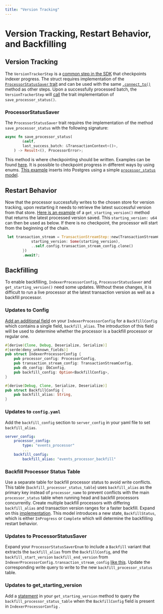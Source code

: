 ```yaml
---
title: "Version Tracking"
---
```


# Version Tracking, Restart Behavior, and Backfilling

## Version Tracking
The `VersionTrackerStep` is a [common step in the SDK](https://github.com/aptos-labs/aptos-indexer-processor-sdk/blob/main/aptos-indexer-processors-sdk/sdk/src/common_steps/version_tracker_step.rs#L29C12-L29C30) that checkpoints indexer progress. The struct requires implementation of the [`ProcessorStatusSaver` trait](https://github.com/aptos-labs/aptos-indexer-processor-sdk/blob/main/aptos-indexer-processors-sdk/sdk/src/common_steps/version_tracker_step.rs#L16) and can be used with the same [`.connect_to()`](https://github.com/aptos-labs/aptos-indexer-processors/blob/main/rust/sdk-processor/src/processors/events_processor.rs#L117) method as other steps.  Upon a successfully processed batch, the `VersionTrackerStep` will [call](https://github.com/aptos-labs/aptos-indexer-processor-sdk/blob/main/aptos-indexer-processors-sdk/sdk/src/common_steps/version_tracker_step.rs#L57) the trait implementation of `save_processor_status()`.

### ProcessorStatusSaver
The `ProcessorStatusSaver` trait requires the implementation of the method `save_processor_status` with the following signature:

```rust
async fn save_processor_status(
        &self,
        last_success_batch: &TransactionContext<()>,
    ) -> Result<(), ProcessorError>;
```
This method is where checkpointing should be written. Examples can be found [here](https://github.com/aptos-labs/aptos-indexer-processors/blob/main/rust/sdk-processor/src/steps/common/processor_status_saver.rs#L23). It is possible to checkpoint progress in different ways by using enums. [This example](https://github.com/aptos-labs/aptos-indexer-processors/blob/main/rust/sdk-processor/src/steps/common/processor_status_saver.rs#L131) inserts into Postgres using a simple [`processor_status` model](https://github.com/aptos-labs/aptos-indexer-processors/blob/main/rust/processor/src/db/postgres/models/processor_status.rs). 


## Restart Behavior 
Now that the processor successfully writes to the chosen store for version tracking, upon restarting it needs to retrieve the latest successful version from that store. [Here is an example](https://github.com/aptos-labs/aptos-indexer-processors/blob/29f4e9c2266db11cbec2177c17fc210d4c687d32/rust/sdk-processor/src/utils/starting_version.rs#L26) of a `get_starting_version()` method that returns the latest processed version saved. This `starting_version: u64` can then be used as below. If there is no checkpoint, the processor will start from the beginning of the chain.

```rust
 let transaction_stream = TransactionStreamStep::new(TransactionStreamConfig {
            starting_version: Some(starting_version),
            ..self.config.transaction_stream_config.clone()
        })
        .await?;
```


## Backfilling
To enable backfilling, `IndexerProcessorConfig`, `ProcessorStatusSaver` and `get_starting_version()` need some updates. Without these changes, it is difficult to run a live processor at the latest transaction version as well as a backfill processor. 

### Updates to Config
[Add an additional field](https://github.com/aptos-labs/aptos-indexer-processor-example/blob/main/aptos-indexer-processor-example/src/config/indexer_processor_config.rs#L20) on your `IndexerProcessorConfig` for a `BackfillConfig` which contains a single field, `backfill_alias`. The introduction of this field will be used to determine whether the processor is a backfill processor or regular one.

```rust
#[derive(Clone, Debug, Deserialize, Serialize)]
#[serde(deny_unknown_fields)]
pub struct IndexerProcessorConfig {
    pub processor_config: ProcessorConfig,
    pub transaction_stream_config: TransactionStreamConfig,
    pub db_config: DbConfig,
    pub backfill_config: Option<BackfillConfig>,
}

#[derive(Debug, Clone, Serialize, Deserialize)]
pub struct BackfillConfig {
    pub backfill_alias: String,
}
```

### Updates to `config.yaml`
Add the `backfill_config` section to `server_config` in your yaml file to set `backfill_alias`.

```yaml
server_config:
    processor_config:
        type: "events_processor"
        ...
    backfill_config:
        backfill_alias: "events_processor_backfill"
```


### Backfill Processor Status Table
Use a separate table for backfill processor status to avoid write conflicts. This table (`backfill_processor_status_table`) uses `backfill_alias` as the primary key instead of `processor_name` to prevent conflicts with the main `processor_status` table when running head and backfill processors concurrently. Create multiple backfill processors with differing `backfill_alias` and transaction version ranges for a faster backfill.
Expand on this [implementation](https://github.com/aptos-labs/aptos-indexer-processors/blob/main/rust/sdk-processor/src/db/common/models/backfill_processor_status.rs). This model introduces a new state, `BackfillStatus`, which is either `InProgress` or `Complete` which will determine the backfilling restart behavior.

### Updates to ProcessorStatusSaver
Expand your `ProcessorStatusSaverEnum` to include a `Backfill` variant that extracts the `backfill_alias` from the `BackfillConfig`, and the `backfill_start_version` `backfill_end_version` from `IndexerProcessorConfig.transaction_stream_config` [like this](https://github.com/aptos-labs/aptos-indexer-processors/blob/main/rust/sdk-processor/src/steps/common/processor_status_saver.rs#L27). Update the corresponding write query to write to the new `backfill_processor_status` table.

### Updates to get_starting_version
Add a [statement](https://github.com/aptos-labs/aptos-indexer-processors/blob/main/rust/sdk-processor/src/utils/starting_version.rs#L143) in your `get_starting_version` method to query the `backfill_processor_status_table` when the `BackfillConfig` field is present in `IndexerProcessorConfig` .

